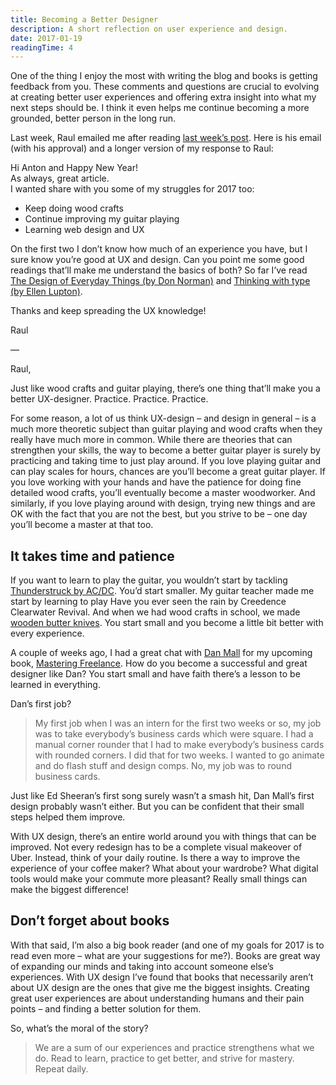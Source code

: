 ```yaml
---
title: Becoming a Better Designer
description: A short reflection on user experience and design.
date: 2017-01-19
readingTime: 4
---
```


One of the thing I enjoy the most with writing the blog and books is getting feedback from you. These comments and questions are crucial to evolving at creating better user experiences and offering extra insight into what my next steps should be. I think it even helps me continue becoming a more grounded, better person in the long run.

Last week, Raul emailed me after reading <a href="/without-struggle-isnt-success/" target="_blank">last week’s post</a>. Here is his email (with his approval) and a longer version of my response to Raul:

  Hi Anton and Happy New Year!<br />
  As always, great article.<br />
I wanted share with you some of my struggles for 2017 too:
- Keep doing wood crafts
- Continue improving my guitar playing
- Learning web design and UX

On the first two I don&#8217;t know how much of an experience you have, but I sure know you&#8217;re good at UX and design. Can you point me some good readings that&#8217;ll make me understand the basics of both? So far I&#8217;ve read <a href="https://www.amazon.com/Design-Everyday-Things-Revised-Expanded/dp/0465050654/ref=sr_1_1?s=books&ie=UTF8&qid=1484483496&sr=1-1&keywords=the+design+of+everyday+things" target="_blank">The Design of Everyday Things (by Don Norman)</a> and <a href="https://www.amazon.com/Thinking-Type-2nd-revised-expanded/dp/1568989695" target="_blank">Thinking with type (by Ellen Lupton)</a>.

Thanks and keep spreading the UX knowledge!

Raul

&#8212;

Raul,

Just like wood crafts and guitar playing, there’s one thing that’ll make you a better UX-designer. Practice. Practice. Practice.

For some reason, a lot of us think UX-design &#8211; and design in general &#8211; is a much more theoretic subject than guitar playing and wood crafts when they really have much more in common. While there are theories that can strengthen your skills, the way to become a better guitar player is surely by practicing and taking time to just play around. If you love playing guitar and can play scales for hours, chances are you’ll become a great guitar player. If you love working with your hands and have the patience for doing fine detailed wood crafts, you’ll eventually become a master woodworker. And similarly, if you love playing around with design, trying new things and are OK with the fact that you are not the best, but you strive to be &#8211; one day you’ll become a master at that too.

## It takes time and patience

If you want to learn to play the guitar, you wouldn’t start by tackling <a href="https://open.spotify.com/track/57bgtoPSgt236HzfBOd8kj" target="_blank">Thunderstruck by AC/DC</a>. You’d start smaller. My guitar teacher made me start by learning to play Have you ever seen the rain by Creedence Clearwater Revival. And when we had wood crafts in school, we made <a href="http://www.ikea.com/se/sv/catalog/products/97172909/" target="_blank">wooden butter knives</a>. You start small and you become a little bit better with every experience.

A couple of weeks ago, I had a great chat with <a href="http://danielmall.com/" target="_blank">Dan Mall</a> for my upcoming book, <a href="https://masteringfreelance.com/" target="_blank">Mastering Freelance</a>. How do you become a successful and great designer like Dan? You start small and have faith there’s a lesson to be learned in everything.

Dan’s first job?
> My first job when I was an intern for the first two weeks or so, my job was to take everybody’s business cards which were square. I had a manual corner rounder that I had to make everybody’s business cards with rounded corners. I did that for two weeks. I wanted to go animate and do flash stuff and design comps. No, my job was to round business cards.

Just like Ed Sheeran’s first song surely wasn’t a smash hit, Dan Mall’s first design probably wasn’t either. But you can be confident that their small steps helped them improve.

With UX design, there’s an entire world around you with things that can be improved. Not every redesign has to be a complete visual makeover of Uber. Instead, think of your daily routine. Is there a way to improve the experience of your coffee maker? What about your wardrobe? What digital tools would make your commute more pleasant? Really small things can make the biggest difference!

## Don’t forget about books

With that said, I’m also a big book reader (and one of my goals for 2017 is to read even more &#8211; what are your suggestions for me?). Books are great way of expanding our minds and taking into account someone else’s experiences. With UX design I’ve found that books that necessarily aren’t about UX design are the ones that give me the biggest insights. Creating great user experiences are about understanding humans and their pain points &#8211; and finding a better solution for them.

So, what’s the moral of the story?
> We are a sum of our experiences and practice strengthens what we do. Read to learn, practice to get better, and strive for mastery. Repeat daily.